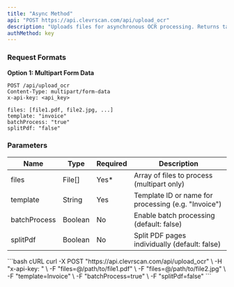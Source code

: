 ```yaml
---
title: "Async Method"
api: "POST https://api.clevrscan.com/api/upload_ocr"
description: "Uploads files for asynchronous OCR processing. Returns task IDs that can be used to check processing status."
authMethod: key
---
```


### Request Formats
**Option 1: Multipart Form Data**

```http
POST /api/upload_ocr
Content-Type: multipart/form-data
x-api-key: <api_key>

files: [file1.pdf, file2.jpg, ...]
template: "invoice"
batchProcess: "true"
splitPdf: "false"

```

### Parameters

| Name         | Type     | Required | Description                                               |
|--------------|----------|----------|-----------------------------------------------------------|
| files        | File[]   | Yes*     | Array of files to process (multipart only)                |
| template     | String   | Yes      | Template ID or name for processing (e.g. "Invoice")       |
| batchProcess | Boolean  | No       | Enable batch processing (default: false)                  |
| splitPdf     | Boolean  | No       | Split PDF pages individually (default: false)             |



<RequestExample>
```bash cURL
curl -X POST "https://api.clevrscan.com/api/upload_ocr" \
  -H "x-api-key: <api_key>" \
  -F "files=@/path/to/file1.pdf" \
  -F "files=@/path/to/file2.jpg" \
  -F "template=Invoice" \
  -F "batchProcess=true" \
  -F "splitPdf=false"
  ```
</RequestExample> 

